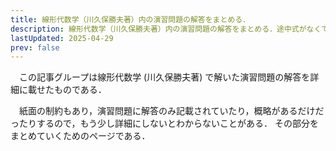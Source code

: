 ```yaml
---
title: 線形代数学（川久保勝夫著）内の演習問題の解答をまとめる．
description: 線形代数学（川久保勝夫著）内の演習問題の解答をまとめる．途中式がなくてわからないものがあるため．
lastUpdated: 2025-04-29
prev: false
---
```


　この記事グループは線形代数学 (川久保勝夫著) で解いた演習問題の解答を詳細に載せたものである．

　紙面の制約もあり，演習問題に解答のみ記載されていたり，概略があるだけだったりするので，もう少し詳細にしないとわからないことがある．
その部分をまとめていくためのページである．

<AdMathLinearAlgebra></AdMathLinearAlgebra>


